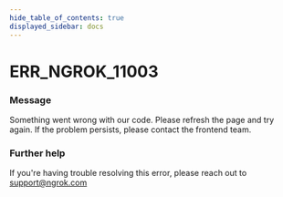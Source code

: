 ```yaml
---
hide_table_of_contents: true
displayed_sidebar: docs
---
```



# ERR_NGROK_11003

### Message

Something went wrong with our code. Please refresh the page and try again. If the problem persists, please contact the frontend team.

<ErrorDetails error="err_ngrok_11003" />

### Further help

If you're having trouble resolving this error, please reach out to [support@ngrok.com](mailto:support@ngrok.com?subject=Help%20with%20ERR_NGROK_11003)
